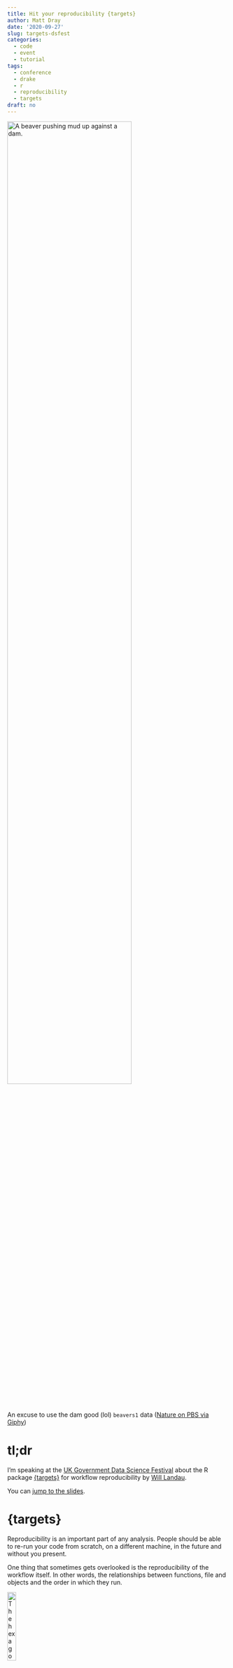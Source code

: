 ```yaml
---
title: Hit your reproducibility {targets}
author: Matt Dray
date: '2020-09-27'
slug: targets-dsfest
categories:
  - code
  - event
  - tutorial
tags:
  - conference
  - drake
  - r
  - reproducibility
  - targets
draft: no
---
```


<div class="figure">
<img src="https://media.giphy.com/media/Qw4X3FLJ9IqHAJorAEU/giphy.gif" alt="A beaver pushing mud up against a dam." width="75%"/>
<p class="caption">An excuse to use the dam good (lol) `beavers1` data ([Nature on PBS via Giphy](https://giphy.com/gifs/pbsnature-beaver-Qw4X3FLJ9IqHAJorAEU/links))</p>
</div>

# tl;dr

I'm speaking at the [UK Government Data Science Festival](https://dataingovernment.blog.gov.uk/2020/09/25/government-data-science-festival-2020/) about the R package [{targets}](https://wlandau.github.io/targets/) for workflow reproducibility by [Will Landau](https://wlandau.github.io/).

You can [jump to the slides](#slides).

# {targets}

Reproducibility is an important part of any analysis. People should be able to re-run your code from scratch, on a different machine, in the future and without you present.

One thing that sometimes gets overlooked is the reproducibility of the workflow itself. In other words, the relationships between functions, file and objects and the order in which they run.

<div class="figure">
<img src="/post/2020-09-25-targets-dsfest_files/targets-hex.png" alt="The hexagon logo for the targets package, which shows images of a folder, histogram and bar chart joined consecutively by arrows." width="20%"/>
</div>

The R package {targets} ‘remembers’ the relationships between objects in your workflow. When you update your analysis, {targets} makes sure that only the impacted objects are re-run. This means you don’t have to recreate everything from scratch each time.

The basic overview of using {targets}:

1. Write a special pipeline script
1. Inspect the pipeline (including visually)
1. Execute the pipeline
1. Change stuff
1. Go to 2

With functions:

1. `tar_script()` creates a `_targets.R` file, which is where you declare you write functions and options and create your targets with `tar_targets()`, declaring the pipeline with `tar_pipeline()`
1. `tar_manifest()` lets you check the configuration of your targets
1. `tar_visnetwork` visualises your pipeline as a graph network
1. `tar_make()` executes your pipeline, which caches outputs and metadata in a `_targets/` directory that can be read from with `tar_read()` and `tar_load()` (you could use )
1. `tar_outdated()` prints any targets that need to be updated following any changes to other targets, after which you can reinspect your pipeline and re-make it

You can find [an example workflow in the {targets} manual](https://wlandau.github.io/targets-manual/walkthrough.html).

# Slides and code {#slides}

The slides[^xaringan] contain an argument for workflow reproducibility and a small, contrived demo of the {targets} package in action. The demo shows a short pipeline for rendering an R Markdown report with a plot and a table about [beaver temperature data](https://stat.ethz.ch/R-manual/R-devel/library/boot/html/beaver.html).

```r
xaringanExtra::embed_xaringan(
  "https://matt-dray.github.io/targets-dsfest/",
  ratio = "4:3",
)
```

You can see the slides [in a dedicated browser window](https://matt-dray.github.io/targets-dsfest/#1) and [visit the source](https://github.com/matt-dray/targets-dsfest). Press <kbd>P</kbd> for presenter notes, <kbd>O</kbd> for a slide overview and <kbd>F</kbd> for fullscreen.

The presentation's source is in [a GitHub repo](https://github.com/matt-dray/targets-dsfest) that also contains {targets}-related files and scripts for running the example seen in the slides. See [the 'Demo code' section of the repo's README](https://github.com/matt-dray/targets-dsfest#readme) for details.

It wasn't possible in this talk to go into greater depth on features like parallel computing and branching, which you can read about in [the {targets} manual](https://wlandau.github.io/targets-manual/).

# But... {drake}?

You may have noticed I have cunningly plagiarised myself by re-using slides from [a presentation to Bioinformatics London](https://www.rostrum.blog/2020/01/31/reprobioinformatics/) in January 2020.

<div class="figure">
<img src="/post/2020-09-25-targets-dsfest_files/drake-hex.png" alt="The hexagon logo for the drake package, which shows a hammer with a brain inside it." width="20%"/>
</div>

That presentation was about {drake}, another workflow reproducibility package by Will Landau. I also [wrote about the {drake} package as a tool](https://www.rostrum.blog/2019/07/23/can-drake-rap/) for the [Reproducible Analytical Pipelines](https://dataingovernment.blog.gov.uk/2017/03/27/reproducible-analytical-pipeline/) (RAP) movement in UK government.

So what's the difference between the two packages? In [Will's own words](https://wlandau.github.io/targets-manual/):

>years of community feedback [on {drake}] have exposed major user-side limitations regarding data management, collaboration, parallel efficiency, and pipeline archetypes

With this hindsight, {targets} is designed to address these issues from the get-go.

[^xaringan]: Created with [{xaringan}](https://slides.yihui.org/xaringan/#1) by [Yihui Xie](https://yihui.org/) with some bonus features via [{xaringanExtra}](https://pkg.garrickadenbuie.com/xaringanExtra/#/) by [Garrick Aden-Buie](https://www.garrickadenbuie.com/).